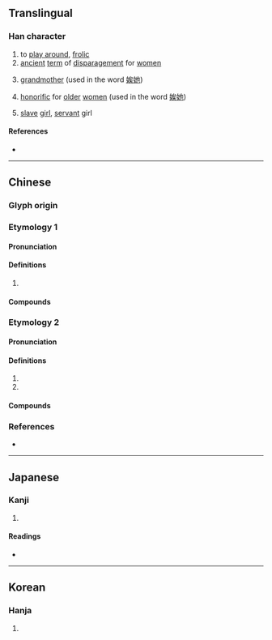 {{character info/new}}
==Translingual==

===Han character===
{{Han char|rn=38|rad=女|as=07|sn=10|four=43434|canj=VIOK|ids=⿰女矣}}

# to [[play around]], [[frolic]]
# [[ancient]] [[term]] of [[disparagement]] for [[women]]
# {{lb|mul|dialect}} [[grandmother]] (used in the word [[娭她]])
# {{lb|mul|dialect}} [[honorific]] for [[older]] [[women]] (used in the word [[娭她]])
# [[slave]] [[girl]], [[servant]] girl

====References====
* {{Han ref|kx=0263.200|dkj=06341|dj=0530.060|hdz=21054.140|uh=5A2D|ud=23085|bh=D15D|bd=53597}}

----

==Chinese==

===Glyph origin===
{{Han etym}}

===Etymology 1===
{{zh-forms}}

====Pronunciation====
{{zh-pron
|m=xī
|c=hei1
|mc=y
|oc=2
|cat=
}}

====Definitions====
{{zh-hanzi}}

# {{rfdef|zh}}

====Compounds====
{{zh-der|娭笑}}

===Etymology 2===
{{zh-forms}}

====Pronunciation====
{{zh-pron
|m=āi
|c=oi1,aai1,ngaai1
|mc=
|oc=1
|cat=
}}

====Definitions====
{{zh-hanzi}}

# {{n-g|A dialectal term used to address one's [[paternal]] [[grandmother]].}}
# {{n-g|A term of respect for an elderly woman.}}

====Compounds====
{{zh-der|娭毑|娭她}}

===References===
* {{R:yue:mfccd}}

----

==Japanese==

===Kanji===
{{ja-kanji|grade=|rs=女07}}

# {{defn|lang=ja|sort=女07}}

====Readings====
* {{ja-readings|on=[[き]] (ki), [[あい]] (ai)|kun=[[たほむれる]] (tahomureru), [[はしため]] (hashitame)}}

----

==Korean==

===Hanja===
{{ko-hanja|hangeul=애|rv=ae|mr=ae}}

# {{defn|lang=ko|sort=女07}}